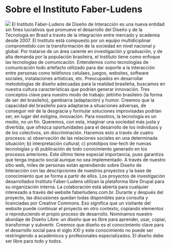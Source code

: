# Sobre el Instituto Faber-Ludens
![](img/faber-ludens-logo.jpg)
El Instituto Faber-Ludens de Diseño de Interacción es una nueva entidad sin fines lucrativos que promueve el desarrollo del Diseño y de la Tecnología en Brasil a través de la integración entre mercado y academia desde 2007.
El Instituto está compuesto por un equipo multidiciplinar comprometido con la transformación de la sociedad en nível nacional y global. Por tratarse de un área carente en investigación y graduación, y de alta demanda por la populación brasileira, el Instituto tiene como enfoque las tecnologías de comunicación. Entendemos como tecnologías de comunicación todo artefacto utilizado para dar soporte a la interacción entre personas como teléfonos celulaes, juegos, websites, software sociales, instalaciones artísticas, etc.
Preocupados en desarrollar metodologías de diseño adecuadas para la realidad brasileña, buscamos en nuestra cultura características que podrían generar innovación. Tres conceptos clave para nuestro modo de trabajo: jeitinho brasileiro (la forma de ser del brasileño), gambiarra (adaptación) y humor. Creemos que la capacidad del brasileño para adaptarse a situaciones adversas, de conseguir reír de la desgracia y formular soluciones improvisadas podrían ser, en lugar del estigma, innovación.
Para nosotros, la tecnología es un medio, no un fin. Queremos, con esta, imaginar una sociedad más justa y divertida, que ofrezca oportunidades para el desarrollo de los individuos y de los colectivos, sin discriminación.
Hacemos esto a través de cuatro procesos: a) observación de las relaciones sociales en una determinada situación; b) interpretación cultural; c) prototipos low-tech de nuevas tecnologías y d) publicación de todo conocimiento generado en los procesos anteriores. Este último tiene especial importancia, pues garantiza que tenga impacto social aunque no sea implementado. A través de nuestro sitio web, miles de personas están aprendiendo sobre Diseño de Interacción con las descripciones de nuestros proyectos y la base de conocimiento que se forma a partir de ellos.
Los proyectos de investigación desarrollados Instituto Faber-Ludens utilizan la plataforma libre Drupal para su organización interna. La colaboración está abierta para cualquier interesado a través del website faberludens.com.br. Durante y después del proyecto, las discusiones quedan todas disponibles para consulta y licenciadas por Creative Commons. Eso significa que un visitante del website puede continuar el proyecto en otro contexto, copiando elementos o reproduciendo el propio proceso de desarrollo. Nominamos nuestro abordaje de Diseño Libre: un diseño que es libre para aprender, usar, copiar, transformar y subvertir. Creemos que diseño es el conocimiento clave para el desarrollo social para el siglo XXI y este conocimiento no puede ser restringiendo a académicos y profesionales especializados. El diseño debe ser libre para todo y todos.